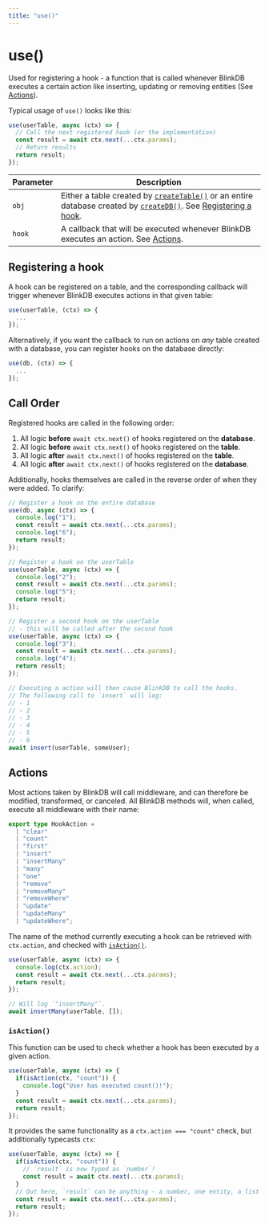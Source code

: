 ```yaml
---
title: "use()"
---
```


# use()

Used for registering a hook - a function that is called whenever BlinkDB executes a certain action like inserting, updating or removing entities (See [Actions](#actions)).

Typical usage of `use()` looks like this:

```ts
use(userTable, async (ctx) => {
  // Call the next registered hook (or the implementation)
  const result = await ctx.next(...ctx.params);
  // Return results
  return result;
});
```

| Parameter | Description                                                                                                                                         |
| --------- | --------------------------------------------------------------------------------------------------------------------------------------------------- |
| `obj`     | Either a table created by [`createTable()`](/docs/reference/createTable) or an entire database created by [`createDB()`](/docs/reference/createDB). See [Registering a hook](#registering-a-hook).     |
| `hook`    | A callback that will be executed whenever BlinkDB executes an action. See [Actions](#actions).                                                                                                 |

## Registering a hook

A hook can be registered on a table, and the corresponding callback will trigger whenever BlinkDB executes actions in that given table:

```ts
use(userTable, (ctx) => {
  ...
});
```

Alternatively, if you want the callback to run on actions on *any* table created with a database, you can register hooks on the database directly:

```ts
use(db, (ctx) => {
  ...
});
```

## Call Order

Registered hooks are called in the following order:

1. All logic **before** `await ctx.next()` of hooks registered on the **database**.
2. All logic **before** `await ctx.next()` of hooks registered on the **table**.
3. All logic **after** `await ctx.next()` of hooks registered on the **table**.
4. All logic **after** `await ctx.next()` of hooks registered on the **database**.

Additionally, hooks themselves are called in the reverse order of when they were added. To clarify:

```ts
// Register a hook on the entire database
use(db, async (ctx) => {
  console.log("1");
  const result = await ctx.next(...ctx.params);
  console.log("6");
  return result;
});

// Register a hook on the userTable
use(userTable, async (ctx) => {
  console.log("2");
  const result = await ctx.next(...ctx.params);
  console.log("5");
  return result;
});

// Register a second hook on the userTable
// - this will be called after the second hook
use(userTable, async (ctx) => {
  console.log("3");
  const result = await ctx.next(...ctx.params);
  console.log("4");
  return result;
});

// Executing a action will then cause BlinkDB to call the hooks.
// The following call to `insert` will log:
// - 1
// - 2
// - 3
// - 4
// - 5
// - 6
await insert(userTable, someUser);
```

## Actions

Most actions taken by BlinkDB will call middleware, and can therefore be modified, transformed, or canceled.
All BlinkDB methods will, when called, execute all middleware with their name:

```ts
export type HookAction =
  | "clear"
  | "count"
  | "first"
  | "insert"
  | "insertMany"
  | "many"
  | "one"
  | "remove"
  | "removeMany"
  | "removeWhere"
  | "update"
  | "updateMany"
  | "updateWhere";
```

The name of the method currently executing a hook can be retrieved with `ctx.action`, and checked with [`isAction()`](#isaction).

```ts
use(userTable, async (ctx) => {
  console.log(ctx.action);
  const result = await ctx.next(...ctx.params);
  return result;
});

// Will log `"insertMany"`.
await insertMany(userTable, []);
```

### `isAction()`

This function can be used to check whether a hook has been executed by a given action.

```ts
use(userTable, async (ctx) => {
  if(isAction(ctx, "count")) {
    console.log("User has executed count()!");
  }
  const result = await ctx.next(...ctx.params);
  return result;
});
```

It provides the same functionality as a `ctx.action === "count"` check, but additionally typecasts `ctx`:

```ts
use(userTable, async (ctx) => {
  if(isAction(ctx, "count")) {
    // `result` is now typed as `number`!
    const result = await ctx.next(...ctx.params);
  }
  // Out here, `result` can be anything - a number, one entity, a list of entities...
  const result = await ctx.next(...ctx.params);
  return result;
});
```